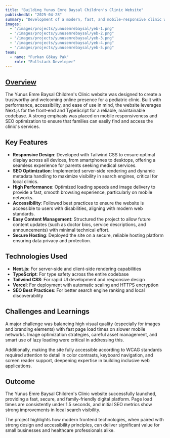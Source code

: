 ```yaml
---
title: "Building Yunus Emre Baysal Children's Clinic Website"
publishedAt: "2025-04-28"
summary: "Development of a modern, fast, and mobile-responsive clinic website using Next.js, TypeScript, and Tailwind CSS."
images:
  - "/images/projects/yunusemrebaysal/yeb-1.png"
  - "/images/projects/yunusemrebaysal/yeb-2.png"
  - "/images/projects/yunusemrebaysal/yeb-3.png"
  - "/images/projects/yunusemrebaysal/yeb-4.png"
  - "/images/projects/yunusemrebaysal/yeb-5.png"
team:
  - name: "Furkan Gökay Pak"
    role: "Fullstack Developer"
---
```


## [Overview](https://uzm-dr-yunusemrebaysal.netlify.app/)

The Yunus Emre Baysal Children's Clinic website was designed to create a trustworthy and welcoming online presence for a pediatric clinic. Built with performance, accessibility, and ease of use in mind, the website leverages Next.js for the front-end and TypeScript for a reliable, maintainable codebase. A strong emphasis was placed on mobile responsiveness and SEO optimization to ensure that families can easily find and access the clinic's services.

## Key Features

- **Responsive Design**: Developed with Tailwind CSS to ensure optimal display across all devices, from smartphones to desktops, offering a seamless experience for parents seeking medical services.
- **SEO Optimization**: Implemented server-side rendering and dynamic metadata handling to maximize visibility in search engines, critical for local clinics.
- **High Performance**: Optimized loading speeds and image delivery to provide a fast, smooth browsing experience, particularly on mobile networks.
- **Accessibility**: Followed best practices to ensure the website is accessible to users with disabilities, aligning with modern web standards.
- **Easy Content Management**: Structured the project to allow future content updates (such as doctor bios, service descriptions, and announcements) with minimal technical effort.
- **Secure Hosting**: Deployed the site on a secure, reliable hosting platform ensuring data privacy and protection.

## Technologies Used

- **Next.js**: For server-side and client-side rendering capabilities
- **TypeScript**: For type safety across the entire codebase
- **Tailwind CSS**: For rapid UI development and responsive design
- **Vercel**: For deployment with automatic scaling and HTTPS encryption
- **SEO Best Practices**: For better search engine ranking and local discoverability

## Challenges and Learnings

A major challenge was balancing high visual quality (especially for images and branding elements) with fast page load times on slower mobile networks. Image optimization strategies, careful asset management, and smart use of lazy loading were critical in addressing this.

Additionally, making the site fully accessible according to WCAG standards required attention to detail in color contrasts, keyboard navigation, and screen reader support, deepening expertise in building inclusive web applications.

## Outcome

The Yunus Emre Baysal Children's Clinic website successfully launched, providing a fast, secure, and family-friendly digital platform. Page load times are consistently under 1.5 seconds, and initial SEO metrics show strong improvements in local search visibility.

The project highlights how modern frontend technologies, when paired with strong design and accessibility principles, can deliver significant value for small businesses and healthcare professionals alike.
